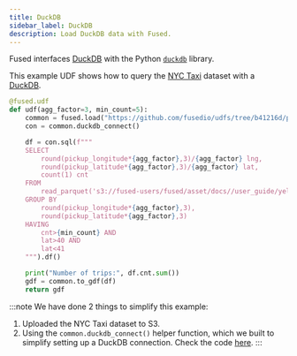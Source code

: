```yaml
---
title: DuckDB
sidebar_label: DuckDB
description: Load DuckDB data with Fused.
---
```



Fused interfaces [DuckDB](https://duckdb.org/docs/) with the Python [`duckdb`](https://duckdb.org/docs/api/python/overview) library.

This example UDF shows how to query the [NYC Taxi](https://www.nyc.gov/site/tlc/about/tlc-trip-record-data.page) dataset with a [DuckDB](https://duckdb.org/).

```python showLineNumbers
@fused.udf
def udf(agg_factor=3, min_count=5):
    common = fused.load("https://github.com/fusedio/udfs/tree/b41216d/public/common/").utils
    con = common.duckdb_connect()

    df = con.sql(f"""
    SELECT
        round(pickup_longitude*{agg_factor},3)/{agg_factor} lng,
        round(pickup_latitude*{agg_factor},3)/{agg_factor} lat,
        count(1) cnt
    FROM
        read_parquet('s3://fused-users/fused/asset/docs//user_guide/yellow_tripdata_2010-01.parquet')
    GROUP BY
        round(pickup_longitude*{agg_factor},3),
        round(pickup_latitude*{agg_factor},3)
    HAVING
        cnt>{min_count} AND
        lat>40 AND
        lat<41
    """).df()

    print("Number of trips:", df.cnt.sum())
    gdf = common.to_gdf(df)
    return gdf
```

:::note
We have done 2 things to simplify this example:
1. Uploaded the NYC Taxi dataset to S3.
2. Using the `common.duckdb_connect()` helper function, which we built to simplify setting up a DuckDB connection. Check the code [here](https://github.com/fusedio/udfs/blob/b41216/public/common/utils.py#L2284).
:::